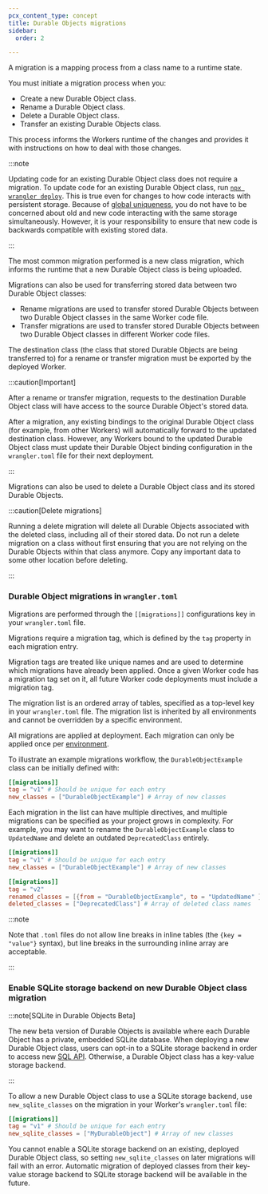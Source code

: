 ```yaml
---
pcx_content_type: concept
title: Durable Objects migrations
sidebar:
  order: 2

---
```



A migration is a mapping process from a class name to a runtime state.

You must initiate a migration process when you:

* Create a new <GlossaryTooltip term="Durable Object class">Durable Object class</GlossaryTooltip>.
* Rename a Durable Object class.
* Delete a Durable Object class.
* Transfer an existing Durable Objects class.

This process informs the Workers runtime of the changes and provides it with instructions on how to deal with those changes.

:::note


Updating code for an existing Durable Object class does not require a migration. To update code for an existing Durable Object class, run [`npx wrangler deploy`](/workers/wrangler/commands/#deploy). This is true even for changes to how code interacts with persistent storage. Because of [global uniqueness](/durable-objects/platform/known-issues/#global-uniqueness), you do not have to be concerned about old and new code interacting with the same storage simultaneously. However, it is your responsibility to ensure that new code is backwards compatible with existing stored data.


:::

The most common migration performed is a new class migration, which informs the runtime that a new Durable Object class is being uploaded.

Migrations can also be used for transferring stored data between two Durable Object classes:

* Rename migrations are used to transfer stored Durable Objects between two Durable Object classes in the same Worker code file.
* Transfer migrations are used to transfer stored Durable Objects between two Durable Object classes in different Worker code files.

The destination class (the class that stored Durable Objects are being transferred to) for a rename or transfer migration must be exported by the deployed Worker.

:::caution[Important]


After a rename or transfer migration, requests to the destination Durable Object class will have access to the source Durable Object's stored data.

After a migration, any existing bindings to the original Durable Object class (for example, from other Workers) will automatically forward to the updated destination class. However, any Workers bound to the updated Durable Object class must update their Durable Object binding configuration in the `wrangler.toml` file for their next deployment.


:::

Migrations can also be used to delete a Durable Object class and its stored Durable Objects.

:::caution[Delete migrations]


Running a delete migration will delete all Durable Objects associated with the deleted class, including all of their stored data. Do not run a delete migration on a class without first ensuring that you are not relying on the Durable Objects within that class anymore. Copy any important data to some other location before deleting.


:::

### Durable Object migrations in `wrangler.toml`

Migrations are performed through the `[[migrations]]` configurations key in your `wrangler.toml` file.

Migrations require a migration tag, which is defined by the `tag` property in each migration entry.

Migration tags are treated like unique names and are used to determine which migrations have already been applied. Once a given Worker code has a migration tag set on it, all future Worker code deployments must include a migration tag.

The migration list is an ordered array of tables, specified as a top-level key in your `wrangler.toml` file. The migration list is inherited by all environments and cannot be overridden by a specific environment.

All migrations are applied at deployment. Each migration can only be applied once per [environment](/durable-objects/reference/environments/).

To illustrate an example migrations workflow, the `DurableObjectExample` class can be initially defined with:

```toml
[[migrations]]
tag = "v1" # Should be unique for each entry
new_classes = ["DurableObjectExample"] # Array of new classes
```

Each migration in the list can have multiple directives, and multiple migrations can be specified as your project grows in complexity. For example, you may want to rename the `DurableObjectExample` class to `UpdatedName` and delete an outdated `DeprecatedClass` entirely.

```toml
[[migrations]]
tag = "v1" # Should be unique for each entry
new_classes = ["DurableObjectExample"] # Array of new classes

[[migrations]]
tag = "v2"
renamed_classes = [{from = "DurableObjectExample", to = "UpdatedName" }] # Array of rename directives
deleted_classes = ["DeprecatedClass"] # Array of deleted class names
```

:::note


Note that `.toml` files do not allow line breaks in inline tables (the `{key = "value"}` syntax), but line breaks in the surrounding inline array are acceptable.


:::

### Enable SQLite storage backend on new Durable Object class migration

:::note[SQLite in Durable Objects Beta]

The new beta version of Durable Objects is available where each Durable Object has a private, embedded SQLite database. When deploying a new Durable Object class, users can opt-in to a SQLite storage backend in order to access new [SQL API](/durable-objects/api/sql-storage/#exec). Otherwise, a Durable Object class has a key-value storage backend.

:::

To allow a new Durable Object class to use a SQLite storage backend, use `new_sqlite_classes` on the migration in your Worker's `wrangler.toml` file:

```toml
[[migrations]]
tag = "v1" # Should be unique for each entry
new_sqlite_classes = ["MyDurableObject"] # Array of new classes
```

You cannot enable a SQLite storage backend on an existing, deployed Durable Object class, so setting `new_sqlite_classes` on later migrations will fail with an error. Automatic migration of deployed classes from their key-value storage backend to SQLite storage backend will be available in the future.
